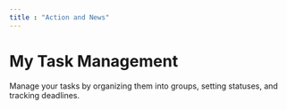```yaml
---
title : "Action and News"
---
```



# My Task Management

Manage your tasks by organizing them into groups, setting statuses, and tracking deadlines.

<TasksPage />



